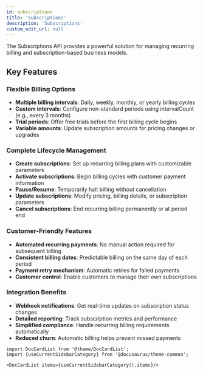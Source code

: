 ```yaml
---
id: subscriptions
title: 'Subscriptions'
description: 'Subscriptions'
custom_edit_url: null
---
```


The Subscriptions API provides a powerful solution for managing recurring billing and subscription-based business models.

## Key Features

### Flexible Billing Options

- **Multiple billing intervals**: Daily, weekly, monthly, or yearly billing cycles
- **Custom intervals**: Configure non-standard periods using intervalCount (e.g., every 3 months)
- **Trial periods**: Offer free trials before the first billing cycle begins
- **Variable amounts**: Update subscription amounts for pricing changes or upgrades

### Complete Lifecycle Management

- **Create subscriptions**: Set up recurring billing plans with customizable parameters
- **Activate subscriptions**: Begin billing cycles with customer payment information
- **Pause/Resume**: Temporarily halt billing without cancellation
- **Update subscriptions**: Modify pricing, billing details, or subscription parameters
- **Cancel subscriptions**: End recurring billing permanently or at period end

### Customer-Friendly Features

- **Automated recurring payments**: No manual action required for subsequent billing
- **Consistent billing dates**: Predictable billing on the same day of each period
- **Payment retry mechanism**: Automatic retries for failed payments
- **Customer control**: Enable customers to manage their own subscriptions

### Integration Benefits

- **Webhook notifications**: Get real-time updates on subscription status changes
- **Detailed reporting**: Track subscription metrics and performance
- **Simplified compliance**: Handle recurring billing requirements automatically
- **Reduced churn**: Automatic billing helps prevent missed payments

```mdx-code-block
import DocCardList from '@theme/DocCardList';
import {useCurrentSidebarCategory} from '@docusaurus/theme-common';

<DocCardList items={useCurrentSidebarCategory().items}/>
```
